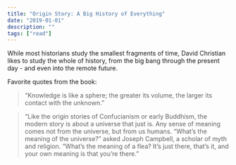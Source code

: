 ```yaml
---
title: "Origin Story: A Big History of Everything"
date: "2019-01-01"
description: ""
tags: ["read"]
---
```


While most historians study the smallest fragments of time, David Christian likes to study the whole of history, from the big bang through the present day - and even into the remote future.

Favorite quotes from the book:

> “Knowledge is like a sphere; the greater its volume, the larger its contact with the unknown.”

> “Like the origin stories of Confucianism or early Buddhism, the modern story is about a universe that just is. Any sense of meaning comes not from the universe, but from us humans. “What’s the meaning of the universe?” asked Joseph Campbell, a scholar of myth and religion. “What’s the meaning of a flea? It’s just there, that’s it, and your own meaning is that you’re there.”
